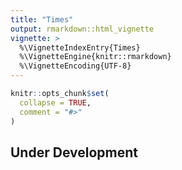 ```yaml
---
title: "Times"
output: rmarkdown::html_vignette
vignette: >
  %\VignetteIndexEntry{Times}
  %\VignetteEngine{knitr::rmarkdown}
  %\VignetteEncoding{UTF-8}
---
```


```r
knitr::opts_chunk$set(
  collapse = TRUE,
  comment = "#>"
)
```

## Under Development
